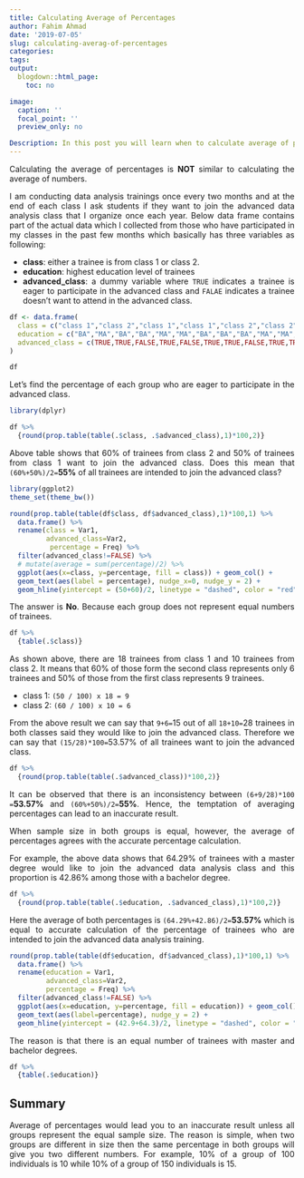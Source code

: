 ```yaml
---
title: Calculating Average of Percentages
author: Fahim Ahmad
date: '2019-07-05'
slug: calculating-averag-of-percentages
categories:
tags:
output:
  blogdown::html_page:
    toc: no

image:
  caption: ''
  focal_point: ''
  preview_only: no 

Description: In this post you will learn when to calculate average of percentages and when not to do it.
---
```


<style> 
  body {
    text-align: justify}
</style>

Calculating the average of percentages is **NOT** similar to calculating the average of numbers. 

I am conducting data analysis trainings once every two months and at the end of each class I ask students if they want to join the advanced data analysis class that I organize once each year. Below data frame contains part of the actual data which I collected from those who have participated in my classes in the past few months which basically has three variables as following:

* **class**: either a trainee is from class 1 or class 2. 
* **education**: highest education level of trainees
* **advanced_class**: a dummy variable where `TRUE` indicates a trainee is eager to participate in the advanced class and `FALAE` indicates a trainee doesn't want to attend in the advanced class.


```r
df <- data.frame(
  class = c("class 1","class 2","class 1","class 1","class 2","class 2","class 1","class 1","class 1","class 2","class 1","class 1","class 2","class 2","class 2","class 1","class 1","class 1","class 1","class 2","class 1","class 1", "class 1","class 2","class 1", "class 1", "class 1","class 2"),
  education = c("BA","MA","BA","BA","MA","MA","BA","BA","BA","MA","MA","MA","BA","MA","BA","MA","BA","BA","MA","MA","BA","BA","MA","MA","BA","MA","BA","MA"),
  advanced_class = c(TRUE,TRUE,FALSE,TRUE,FALSE,TRUE,TRUE,FALSE,TRUE,TRUE,FALSE,TRUE,FALSE,TRUE,FALSE,FALSE,FALSE,TRUE,TRUE,TRUE,FALSE,FALSE,FALSE,FALSE,TRUE,TRUE,FALSE,TRUE)
)
```

```r
df
```

Let's find the percentage of each group who are eager to participate in the advanced class. 

```r
library(dplyr)

df %>%
  {round(prop.table(table(.$class, .$advanced_class),1)*100,2)}
```

Above table shows that 60% of trainees from class 2 and 50% of trainees from class 1 want to join the advanced class. Does this mean that `(60%+50%)/2=`**55%** of all trainees are intended to join the advanced class?


```r
library(ggplot2)
theme_set(theme_bw())

round(prop.table(table(df$class, df$advanced_class),1)*100,1) %>%
  data.frame() %>%
  rename(class = Var1,
         advanced_class=Var2,
          percentage = Freq) %>%
  filter(advanced_class!=FALSE) %>%
  # mutate(average = sum(percentage)/2) %>%
  ggplot(aes(x=class, y=percentage, fill = class)) + geom_col() +
  geom_text(aes(label = percentage), nudge_x=0, nudge_y = 2) +
  geom_hline(yintercept = (50+60)/2, linetype = "dashed", color = "red", size = 1)

```


The answer is **No**. Because each group does not represent equal numbers of trainees.

```r
df %>%
  {table(.$class)}
```

As shown above, there are 18 trainees from class 1 and 10 trainees from class 2. It means that 60% of those form the second class represents only 6 trainees and 50% of those from the first class represents 9 trainees.

  - class 1: `(50 / 100) x 18 = 9`
  - class 2: `(60 / 100) x 10 = 6`
    
From the above result we can say that `9+6=`15 out of all `18+10=`28 trainees in both classes said they would like to join the advanced class. Therefore we can say that `(15/28)*100=`53.57% of all trainees want to join the advanced class.

```r
df %>%
  {round(prop.table(table(.$advanced_class))*100,2)}
```

It can be observed that there is an inconsistency between `(6+9/28)*100 =`**53.57%** and `(60%+50%)/2=`**55%**. Hence, the temptation of averaging percentages can lead to an inaccurate result.


When sample size in both groups is equal, however, the average of percentages agrees with the accurate percentage calculation.

For example, the above data shows that 64.29% of trainees with a master degree would like to join the advanced data analysis class and this proportion is 42.86% among those with a bachelor degree.

```r
df %>%
  {round(prop.table(table(.$education, .$advanced_class),1)*100,2)}
```


Here the average of both percentages is `(64.29%+42.86)/2=`**53.57%** which is equal to accurate calculation of the percentage of trainees who are intended to join the advanced data analysis training.

```r
round(prop.table(table(df$education, df$advanced_class),1)*100,1) %>%
  data.frame() %>%
  rename(education = Var1,
         advanced_class=Var2,
         percentage = Freq) %>%
  filter(advanced_class!=FALSE) %>%
  ggplot(aes(x=education, y=percentage, fill = education)) + geom_col()+
  geom_text(aes(label=percentage), nudge_y = 2) +
  geom_hline(yintercept = (42.9+64.3)/2, linetype = "dashed", color = "red", size = 2 )
```


The reason is that there is an equal number of trainees with master and bachelor degrees.

```r
df %>%
  {table(.$education)}
```


## Summary

Average of percentages would lead you to an inaccurate result unless all groups represent the equal sample size. The reason is simple, when two groups are different in size then the same percentage in both groups will give you two different numbers. For example, 10% of a group of 100 individuals is 10 while 10% of a group of 150 individuals is 15.

